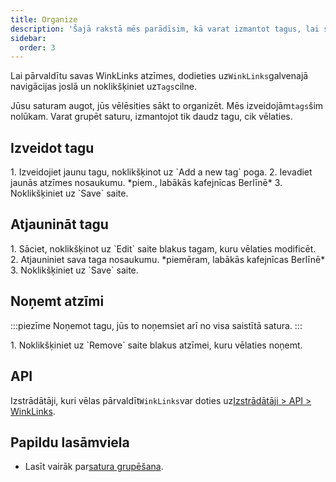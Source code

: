 ```yaml
---
title: Organize
description: 'Šajā rakstā mēs parādīsim, kā varat izmantot tagus, lai sakārtotu savu saturu.'
sidebar:
  order: 3
---
```


Lai pārvaldītu savas WinkLinks atzīmes, dodieties uz`WinkLinks`galvenajā navigācijas joslā un noklikšķiniet uz`Tags`cilne.

Jūsu saturam augot, jūs vēlēsities sākt to organizēt. Mēs izveidojām`tags`šim nolūkam. Varat grupēt saturu, izmantojot tik daudz tagu, cik vēlaties.

## Izveidot tagu

<Steps>
  1. Izveidojiet jaunu tagu, noklikšķinot uz `Add a new tag` poga.
  2. Ievadiet jaunās atzīmes nosaukumu. *piem., labākās kafejnīcas Berlīnē*
  3. Noklikšķiniet uz `Save` saite.
</Steps>


## Atjaunināt tagu

<Steps>
  1. Sāciet, noklikšķinot uz `Edit` saite blakus tagam, kuru vēlaties modificēt.
  2. Atjauniniet sava taga nosaukumu. *piemēram, labākās kafejnīcas Berlīnē*
  3. Noklikšķiniet uz `Save` saite.
</Steps>


## Noņemt atzīmi

:::piezīme
Noņemot tagu, jūs to noņemsiet arī no visa saistītā satura.
:::

<Steps>
  1. Noklikšķiniet uz `Remove` saite blakus atzīmei, kuru vēlaties noņemt.
</Steps>


## API

Izstrādātāji, kuri vēlas pārvaldīt`WinkLinks`var doties uz[Izstrādātāji > API > WinkLinks](/developers/apis/#winklinks-api).

## Papildu lasāmviela

* Lasīt vairāk par[satura grupēšana](/link-manager/content#grouping-content).

